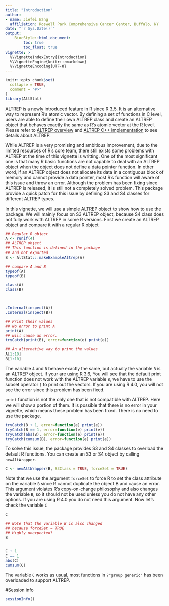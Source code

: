 ```yaml
---
title: "Introduction"
author: 
- name: Jiefei Wang
  affiliation: Roswell Park Comprehensive Cancer Center, Buffalo, NY
date: "`r Sys.Date()`"
output:
    BiocStyle::html_document:
        toc: true
        toc_float: true
vignette: >
  %\VignetteIndexEntry{Introduction}
  %\VignetteEngine{knitr::rmarkdown}
  %\VignetteEncoding{UTF-8}
---
```


```r
knitr::opts_chunk$set(
  collapse = TRUE,
  comment = "#>"
)
library(AltStat)
```

ALTREP is a newly introduced feature in R since R 3.5. It is an alternative way to represent R's atomic vector. By defining a set of functions in C level, users are able to define their own ALTREP class and create an ALTREP object that behaves exactly the same as R's atomic vector at the R level. Please refer to [ALTREP overview](https://blog.revolutionanalytics.com/2017/09/altrep-preview.html) and [ALTREP C++ implementation](https://purrple.cat/blog/2018/10/14/altrep-and-cpp/) to see details about ALTREP.

While ALTREP is a very promising and ambitious improvement, due to the limited resources of R's core team, there still exists some problems with ALTREP at the time of this vignette is writting. One of the most significant one is that many R basic functions are not capable to deal with an ALTREP object when the object does not define a data pointer function. In other word, if an ALTREP object does not allocate its data in a contiguous block of memory and cannot provide a data pointer, most R's function will aware of this issue and throw an error. Although the problem has been fixing since ALTREP is released, it is still not a completely solved problem. This package provide a quick patch for this issue by defining S3 and S4 classes for different ALTREP types. 

In this vignette, we will use a simple ALTREP object to show how to use the package. We will mainly focus on S3 ALTREP object, because S4 class does not fully work with ALTREP in some R versions. First we create an ALTREP object and compare it with a regular R object

```r
## Regular R object
A <- runif(4)
## ALTREP object
## This function is defined in the package
## and not exported
B <- AltStat:::makeExampleAltrep(A)

## compare A and B
typeof(A)
typeof(B)

class(A)
class(B)



.Internal(inspect(A))
.Internal(inspect(B))

## Print their values
## No error to print A
print(A)
## will cause an error.
tryCatch(print(B), error=function(e) print(e))

## An alternative way to print the values
A[1:10]
B[1:10]
```
The variable `A` and `B` behave exactly the same, but actually the variable `B` is an ALTREP object. If your are using R 3.6, You will see that the default print function does not work with the ALTREP variable `B`, we have to use the subset operator `[` to print out the vectors. If you are using R 4.0, you will not see the error since this problem has been fixed.

`print` function is not the only one that is not compatible with ALTREP. Here we will show a portion of them. It is possible that there is no error in your vignette, which means these problem has been fixed. There is no need to use the package.
```r
tryCatch(B + 1, error=function(e) print(e))
tryCatch(B == 1, error=function(e) print(e))
tryCatch(abs(B), error=function(e) print(e))
tryCatch(cumsum(B), error=function(e) print(e))
```

To solve this issue, the package provides S3 and S4 classes to overload the default R functions. You can create an S3 or S4 object by calling `newAltWrapper`. 
```r
C <- newAltWrapper(B, S3Class = TRUE, forceSet = TRUE)
```
Note that we use the argument `forceSet` to force R to set the class attribute on the variable `B` since R cannot duplicate the object B and cause an error. This argument violates R's copy-on-change philosophy and also changes the variable `B`, so it should not be used unless you do not have any other options. If you are using R 4.0 you do not need this argument. Now let's check the variable `C`
```r
C

## Note that the variable B is also changed
## because forceSet = TRUE
## Highly unexpected!
B


C + 1
C == 1
abs(C)
cumsum(C)
```
The variable `C` works as usual, most functions in `?"group generic"` has been overloaded to support ALTREP.

#Session info
```r
sessionInfo()
```














